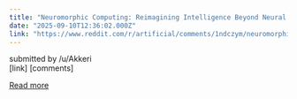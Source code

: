 ```yaml
---
title: "Neuromorphic Computing: Reimagining Intelligence Beyond Neural Networks"
date: "2025-09-10T12:36:02.000Z"
link: "https://www.reddit.com/r/artificial/comments/1ndczym/neuromorphic_computing_reimagining_intelligence/"
---
```


submitted by    /u/Akkeri  
 [link]   [comments]

[Read more](https://www.reddit.com/r/artificial/comments/1ndczym/neuromorphic_computing_reimagining_intelligence/)

